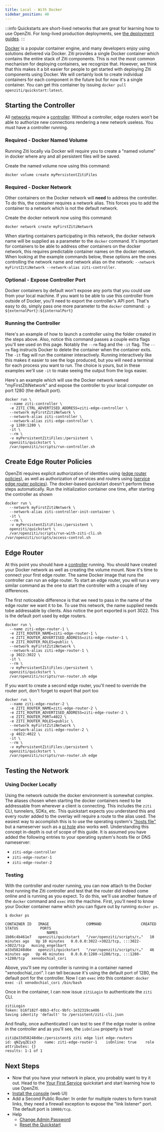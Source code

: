 ---
title: Local - With Docker
sidebar_position: 40
---

:::info
Quickstarts are short-lived networks that are great for learning how to use OpenZiti. For long-lived production deployments, see [the deployment guides](@openzitidocs/category/docker).
:::

[Docker](https://www.docker.com) is a popular container engine, and many developers enjoy using solutions delivered via
Docker. Ziti provides a single Docker container which contains the entire stack of Ziti components. This is not the most
common mechanism for deploying containers, we recognize that. However, we think that this makes it a bit easier for
people to get started with deploying Ziti components using Docker. We will certainly look to create individual
containers for each component in the future but for now it's a single container. You can get this container by issuing
`docker pull openziti/quickstart:latest`.

## Starting the Controller

All [networks](../../../learn/introduction/index.mdx) require
a [controller](../../../guides/deployments/10-linux/10-controller/10-deploy.mdx). Without a controller, edge routers won't be able to authorize new
connections rendering a new network useless. You must have a controller running.

### Required - Docker Named Volume

Running Ziti locally via Docker will require you to create a "named volume" in docker where any and all persistent files
will be saved.

Create the named volume now using this command:
```text
docker volume create myPersistentZitiFiles
```

### Required - Docker Network

Other containers on the Docker network will **need** to address the controller. To do this, the container requires
a network alias. This forces you to add the container to a network which is not the default network. 

Create the docker network now using this command:
```text
docker network create myFirstZitiNetwork
```

When starting containers participating in this network, the docker network name will be supplied as a parameter
to the `docker` command. It's important for containers to be able to address other containers on the docker network,
this requires predictable container names on the docker network. When looking at the example commands below, these
options are the ones controlling the network name and network alias on the network:
`--network myFirstZitiNetwork --network-alias ziti-controller`.

### Optional - Expose Controller Port

Docker containers by default won't expose any ports that you could use from your local machine. If you want to be able
to use this controller from outside of Docker, you'll need to export the controller's API port. That's easy to do, 
simply pass one more parameter to the `docker` command: `-p ${externalPort}:${internalPort}`

### Running the Controller

Here's an example of how to launch a controller using the folder created in the steps above. Also, notice this command
passes a couple extra flags you'll see used on this page. Notably
the `--rm` flag and the `-it` flag. The `--rm` flag instructs Docker to delete the container when the container exits.
The `-it` flag will run the container interactively. Running interactively like this makes it easier to see the logs
produced, but you will need a terminal for each process you want to run. The choice is yours, but in these examples 
we'll use `-it` to make seeing the output from the logs easier.

Here's an example which will use the Docker network named "myFirstZitiNetwork" and expose the controller to your local
computer on port 1280 (the default port).

```text
docker run \
  --name ziti-controller \
  -e ZITI_CTRL_ADVERTISED_ADDRESS=ziti-edge-controller \
  --network myFirstZitiNetwork \
  --network-alias ziti-controller \
  --network-alias ziti-edge-controller \
  -p 1280:1280 \
  -it \
  --rm \
  -v myPersistentZitiFiles:/persistent \
  openziti/quickstart \
  /var/openziti/scripts/run-controller.sh
```

## Create Edge Router Policies
OpenZiti requires explicit authorization of identities using ([edge router policies](../../../reference/glossary.mdx#edge-router-policy)), 
as well as authorization of services and routers using ([service edge router policies](../../../reference/glossary.mdx#service-edge-router-policy)). 
The docker-based quickstart doesn't perform these steps automatically. Run the initialization container one time, after 
starting the controller as shown

```textell
docker run \
  --network myFirstZitiNetwork \
  --network-alias ziti-controller-init-container \
  -it \
  --rm \
  -v myPersistentZitiFiles:/persistent \
  openziti/quickstart \
  /var/openziti/scripts/run-with-ziti-cli.sh  /var/openziti/scripts/access-control.sh
```

## Edge Router

At this point you should have a [controller](../../../guides/deployments/10-linux/10-controller/10-deploy.mdx) running. You should have created your
Docker network as well as creating the volume mount. Now it's time to connect your first edge router. The same Docker
image that runs the controller can run an edge router. To start an edge router, you will run a very similar command as
the one to start the controller with a couple of key differences.

The first noticeable difference is that we need to pass in the name of the edge router we want it to be. To use this
network, the name supplied needs tobe addressable by clients.  Also notice the port exported is port 3022. This is the
default port used by edge routers. 

```text
docker run \
  --name ziti-edge-router-1 \
  -e ZITI_ROUTER_NAME=ziti-edge-router-1 \
  -e ZITI_ROUTER_ADVERTISED_ADDRESS=ziti-edge-router-1 \
  -e ZITI_ROUTER_ROLES=public \
  --network myFirstZitiNetwork \
  --network-alias ziti-edge-router-1 \
  -p 3022:3022 \
  -it \
  --rm \
  -v myPersistentZitiFiles:/persistent \
  openziti/quickstart \
  /var/openziti/scripts/run-router.sh edge
```

If you want to create a second edge router, you'll need to override the router port, don't forget to export that port too

```text
docker run \
  --name ziti-edge-router-2 \
  -e ZITI_ROUTER_NAME=ziti-edge-router-2 \
  -e ZITI_ROUTER_ADVERTISED_ADDRESS=ziti-edge-router-2 \
  -e ZITI_ROUTER_PORT=4022 \
  -e ZITI_ROUTER_ROLES=public \
  --network myFirstZitiNetwork \
  --network-alias ziti-edge-router-2 \
  -p 4022:4022 \
  -it \
  --rm \
  -v myPersistentZitiFiles:/persistent \
  openziti/quickstart \
  /var/openziti/scripts/run-router.sh edge
```

## Testing the Network

### Using Docker Locally

Using the network outside the docker environment is somewhat complex. The aliases chosen when starting the docker
containers need to be addressable from wherever a client is connecting. This includes the `ziti` CLI, tunnelers, SDKs,
etc. This quickstart expects you understand this and every router added to the overlay will require a route to the alias
used. The easiest way to accomplish this is to use the operating system's ["hosts file"](https://en.wikipedia.org/wiki/Hosts_(file))
but a nameserver such as a [pi hole](https://pi-hole.net/) also works well. Understanding this concept in-depth is out
of scope of this guide. It is assumed you have added the following entries to your operating
system's hosts file or DNS nameserver:
* `ziti-edge-controller`
* `ziti-edge-router-1`
* `ziti-edge-router-2`

### Testing

With the controller and router running, you can now attach to the Docker host running the Ziti controller and test that
the router did indeed come online and is running as you expect. To do this, we'll use another feature of the `docker`
command and `exec` into the machine. First, you'll need to know your Docker container name which you can figure out by
running `docker ps`.

```text
$ docker ps

CONTAINER ID   IMAGE                 COMMAND                  CREATED          STATUS          PORTS
                   NAMES
1b86c4b461e7   openziti/quickstart   "/var/openziti/scripts/r…"   10 minutes ago   Up 10 minutes   0.0.0.0:3022->3022/tcp, :::3022->3022/tcp   musing_engelbart
a33d58248d6e   openziti/quickstart   "/var/openziti/scripts/r…"   46 minutes ago   Up 46 minutes   0.0.0.0:1280->1280/tcp, :::1280->1280/tcp   xenodochial_cori
```

Above, you'll see my controller is running in a container named "xenodochial_cori". I can tell because it's using the
default port of 1280, the default port for the controller. Now I can `exec` into this
container: `docker exec -it xenodochial_cori /bin/bash`

Once in the container, I can now issue `zitiLogin` to authenticate the `ziti` CLI.

```text
zitiLogin
Token: b16f182f-88b3-4fcc-9bfc-1e32319ca486
Saving identity 'default' to /persistent/ziti-cli.json
```

And finally, once authenticated I can test to see if the edge router is online in the controller and as you'll see, the
`isOnline` property is true!

```text
ziti@a33d58248d6e:/persistent$ ziti edge list edge-routers
id: qNZyqZEix3    name: ziti-edge-router-1    isOnline: true    role attributes: {}
results: 1-1 of 1
```

## Next Steps

- Now that you have your network in place, you probably want to try it out. Head to the
  [Your First Service](../../quickstarts/services/index.md) quickstart and start learning how to use OpenZiti.
- [Install the console](../../quickstarts/zac/index.mdx#using-docker) (web UI)
- Add a Second Public Router: In order for multiple routers to form transit links, they need a firewall exception to expose the "link listener" port. The default port is `10080/tcp`.
- Help
  - [Change Admin Password](./help/change-admin-password.mdx)
  - [Reset the Quickstart](./help/reset-quickstart.md)

<Wizardly></Wizardly>